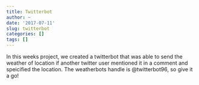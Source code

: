 ```yaml
---
title: Twitterbot
author: ~
date: '2017-07-11'
slug: twitterbot
categories: []
tags: []
---
```


In this weeks project, we created a twitterbot that was able to send the weather of location if another twitter user mentioned it in a comment and speicified the location. The weatherbots handle is @twitterbot96, so give it a go!
